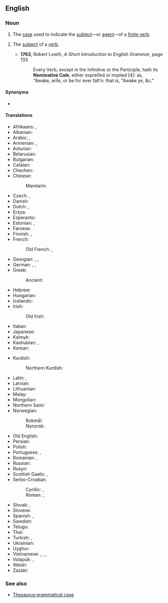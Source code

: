 {{also|nominative-case}}
==English==
{{wikipedia}}

===Noun===
{{en-noun}}

# {{lb|en|grammar}} The [[case]] used to indicate the [[subject]]—or [[agent]]—of a [[finite verb]].
# {{lb|en|obsolete|grammar}} The [[subject]] of a [[verb]].
#* '''1763''', Robert Lowth, ''A Short Introduction to English Grammar'', page 133
#*: Every Verb, except in the Infinitive or the Participle, hath its '''Nominative Caſe''', either expreſſed or implied [4]: as,<br />"Awake, ariſe, or be for ever fall'n: that is, "Awake ''ye'', &c."

====Synonyms====
* {{l|en|subjective case}}

====Translations====
{{trans-top|case used to indicate the subject}}
* Afrikaans: {{t+|af|nominatief}}, {{t+|af|eerste naamval}}
* Albanian: {{t+|sq|emërore|f}}
* Arabic: {{t|ar|حَالَةْ اَلرَّفْع|f}}, {{t|ar|مَرْفُوع|m}}
* Armenian: {{t|hy|ուղղական հոլով}}, {{t+|hy|ուղղական}}
* Asturian: {{t|ast|nominativu|m}}
* Belarusian: {{t|be|назо́ўны склон|m|sc=Cyrl}}
* Bulgarian: {{t|bg|имени́телен паде́ж|m}}
* Catalan: {{t|ca|cas nominatiu|m}}
* Chechen: {{t|ce|цӏерниг дожар}}
* Chinese:
*: Mandarin: {{t+|cmn|主格|tr=zhǔgé|sc=Hani}}
* Czech: {{t+|cs|nominativ|m}}, {{t|cs|první pád|m}}
* Danish: {{t+|da|nominativ}}
* Dutch: {{t+|nl|eerste naamval|m}}, {{t+|nl|nominatief|m}}
* Erzya: {{t|myv|лемдиця}}
* Esperanto: {{t+|eo|nominativo}}
* Estonian: {{t+|et|nimetav kääne}}, {{t+|et|nominatiiv}}
* Faroese: {{t+|fo|hvørfall|n}}
* Finnish: {{t+|fi|nominatiivi}}, {{t+|fi|nimentö}}
* French: {{t+|fr|nominatif|m}}
*: Old French: {{t|fro|nominatif case|m}}, {{t|fro|nominatif|m}}
* Georgian: {{t+|ka|სახელობითი}}, {{t+|ka|სახელობითი ბრუნვა}}, {{t|ka|ნომინატივი}}
* German: {{t+|de|Nominativ|m}}, {{t+|de|Werfall|m}}, {{t+|de|Wer-Fall|m}}
* Greek: {{t+|el|ονομαστική|f}}
*: Ancient: {{t|grc|ὀνομαστική|f}}
* Hebrew: {{t+|he|נושא|m|tr=nosé}}
* Hungarian: {{t+|hu|alanyeset}}
* Icelandic: {{t+|is|nefnifall|n}}
* Irish: {{t+|ga|ainmneach|m}}
*: Old Irish: {{t|sga|ainmmnid|m}}
* Italian: {{t+|it|nominativo|m}}
* Japanese: {{t+|ja|主格|tr=[[しゅかく]], shukaku}}
* Kalmyk: {{t|xal|нерәдгч киисквр}}
* Kashubian: {{t+|csb|nominatiw|m}}, {{t+|csb|nazéwôcz|m}}
* Korean: {{t+|ko|주격(主格)}}
{{trans-mid}}
* Kurdish:
*: Northern Kurdish: {{t|kmr|rewşa navkî}}
* Latin: {{t|la|[[casus]] [[nominativus]]|m}}, {{t|la|nominativus|m}}
* Latvian: {{t+|lv|nominatīvs|m}}
* Lithuanian: {{t+|lt|vardininkas|m}}
* Malay: {{t|ms|kes nominatif}}
* Mongolian: {{t|mn|нэрлэхийн тийнялгал|sc=Cyrl}} {{t|mn|ᠨᠡᠷᠡᠯᠡᠬᠦ ᠦᠨ ᠲᠡᠢᠢᠨ ᠢᠯᠭᠠᠯ}}
* Northern Sami: {{t|se|nominatiiva}}
* Norwegian:
*: Bokmål: {{t+|nb|nominativ}}
*: Nynorsk: {{t+|nn|nominativ}}
* Old English: {{t|ang|nemniġendlīċ fiell|m}}
* Persian: {{t|fa|حالت نهادی|tr=hâlat-e nahâdi|sc=fa-Arab}}
* Polish: {{t+|pl|mianownik|m-in}}
* Portuguese: {{t|pt|caso nominativo|m}}, {{t+|pt|nominativo|m}}
* Romanian: {{t|ro|caz nominativ|n}}, {{t+|ro|nominativ|n}}
* Russian: {{t+|ru|имени́тельный паде́ж|m}}
* Rusyn: {{t|rue|номінатів|m}}
* Scottish Gaelic: {{t|gd|tuiseal ainmneach|m}}, {{t|gd|ainmneach}}
* Serbo-Croatian:
*: Cyrillic: {{t|sh|но̏минатӣв|m|sc=Cyrl}}, {{t|sh|пр̀ви па́деж|m|sc=Cyrl}}
*: Roman: {{t+|sh|nȍminatīv|m}}, {{t|sh|pr̀vi pádež|m}}
* Slovak: {{t|sk|prvý pád|m}}, {{t+|sk|nominatív|m}}
* Slovene: {{t+|sl|imenovalnik|m}}
* Spanish: {{t|es|caso nominativo|m}}, {{t+|es|nominativo|m}}
* Swedish: {{t+|sv|nominativ|c}}
* Telugu: {{t+|te|ప్రథమా విభక్తి}}
* Thai: {{t+|th|กรรตุการก|tr=gà-dtù-gaa-rók}}
* Turkish: {{t+|tr|yalın hâl}}, {{t|tr|[[ismin]] [[yalın]] [[hâli]]}}
* Ukrainian: {{t+|uk|називний|m|sc=Cyrl}}
* Uyghur: {{t|ug|باش كېلىش}}
* Vietnamese: {{t|vi|nguyên cách}}, {{t|vi|danh cách}}, {{t|vi|cách tên}}, {{t|vi|chủ cách}}
* Volapük: {{t|vo|kimfal}}, {{t+|vo|nominatif}}
* Welsh: {{t+|cy|goddrychol}}
* Zazaki: {{t|zza|halo raşt}}
{{trans-bottom}}

===See also===
* [[Thesaurus:grammatical case]]